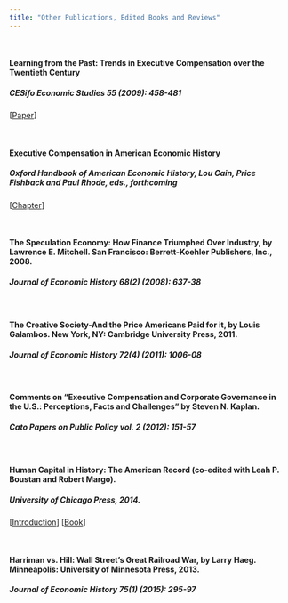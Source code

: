 ---
title: "Other Publications, Edited Books and Reviews"
---
&nbsp;


#### Learning from the Past: Trends in Executive Compensation over the Twentieth Century
##### CESifo Economic Studies 55 (2009): 458-481

[[Paper](https://www.dropbox.com/s/l2eq5r9ezhjjdjf/CESifo_frydman_08.pdf?raw=1)] 

&nbsp;


#### Executive Compensation in American Economic History
##### Oxford Handbook of American Economic History, Lou Cain, Price Fishback and Paul Rhode, eds., forthcoming

[[Chapter](https://www.dropbox.com/s/9v3b2fbskkqc2nu/Excomp_AEH_oxford.pdf?raw=1)] 

&nbsp;

#### The Speculation Economy: How Finance Triumphed Over Industry, by Lawrence E. Mitchell. San Francisco: Berrett-Koehler Publishers, Inc., 2008.
##### Journal of Economic History 68(2) (2008): 637-38

&nbsp;

#### The Creative Society-And the Price Americans Paid for it, by Louis Galambos. New York, NY: Cambridge University Press, 2011.
##### Journal of Economic History 72(4) (2011): 1006-08

&nbsp;

#### Comments on "Executive Compensation and Corporate Governance in the U.S.: Perceptions, Facts and Challenges" by Steven N. Kaplan.
##### Cato Papers on Public Policy vol. 2 (2012): 151-57

&nbsp;

#### Human Capital in History: The American Record (co-edited with Leah P. Boustan and Robert Margo). 
##### University of Chicago Press, 2014.

[[Introduction](http://www.nber.org/chapters/c12887.pdf)]  [[Book](http://papers.nber.org/books/bous12-1)]

&nbsp;

#### Harriman vs. Hill: Wall Street's Great Railroad War, by Larry Haeg. Minneapolis: University of Minnesota Press, 2013.
##### Journal of Economic History 75(1) (2015): 295-97
